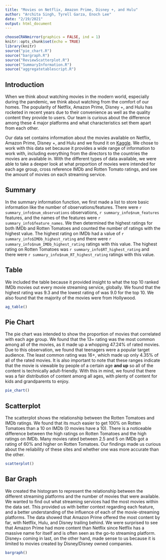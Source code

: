 ```yaml
---
title: "Movies on Netflix, Amazon Prime, Disney +, and Hulu"
author: "Archita Singh, Tyrell Garza, Enoch Lee"
date: "2/19/2021"
output: html_document
---
```

```r
chooseCRANmirror(graphics = FALSE, ind = 1)
knitr::opts_chunk$set(echo = TRUE)
library(knitr)
source("pie_chart.R")
source("bargraph.R")
source("ReviewScatterplot.R")
source("SummaryInformation.R")
source("aggregatetablescript.R")
```

## Introduction

  When we think about watching movies in the modern world, especially during the pandemic, we think about watching from the comfort of our homes. The popularity of Netflix, Amazon Prime, Disney +, and Hulu has rocketed in recent years due to their convenience as well as the quality content they provide to users. Our team is curious about the difference among these 4 major platforms and what characteristics set them apart from each other. 

  Our data set contains information about the movies available on Netflix, Amazon Prime, Disney +, and Hulu and we found it on [Kaggle](https://www.kaggle.com/ruchi798/movies-on-netflix-prime-video-hulu-and-disney). We chose to work with this data set because it provides a wide range of information to work with, including everything from the directors to the countries the movies are available in. With the different types of data available, we were able to take a deeper look at what proportion of movies were intended for each age group, cross reference IMDb and Rotten Tomato ratings, and see the amount of movies on each streaming service.

## Summary

  In the summary information function, we first made a list to store basic information like the number of observations/features. There were `r summary_info$num_observations` observations, `r summary_info$num_features` features, and the names of the features were `r summary_info$feature_names`. We then determined the highest ratings for both IMDb and Rotten Tomatoes and counted the number of ratings with the highest value. The highest rating on IMDb had a value of `r summary_info$IMDb_highest_rating` and there were `r summary_info$num_IMDb_highest_rating` ratings with this value. The highest rating on Rotten Tomatoes was `r summary_info$RT_highest_rating` and there were `r summary_info$num_RT_highest_rating` ratings with this value.

## Table

  We included the table because it provided insight to what the top 10 ranked IMDb movies out every movie streaming service, globally. We found that the highest rating was 9.3 and the lowest rating of was 9.0 for the top 10. We also found that the majority of the movies were from Hollywood.
  
```r
ag_table()
```

## Pie Chart

  The pie chart was intended to show the proportion of movies that correlated with each age group. We found that the 13+ rating was the most common among all of the movies, as it made up a whopping 47.24% of rated movies. Due to this observation, we found that teenagers were a popular target audience. The least common rating was 16+, which made up only 4.35% of all of the rated movies. It is also important to note that these ranges indicate that the movie is viewable by people of a certain age **and up** so all of the content is technically adult-friendly. With this in mind, we found that there was a fair distribution of content among all ages, with plenty of content for kids and grandparents to enjoy.

```r
pie_chart()
```

## Scatterplot

  The scatterplot shows the relationship between the Rotten Tomatoes and IMDb ratings. We found that its much easier to get 100% on Rotten Tomatoes than a 10 on IMDb (0 movies have a 10). There is a noticeable difference between the high ratings on Rotten Tomatoes and the high ratings on IMDb. Many movies rated between 2.5 and 5 on IMDb got a rating of 60% and higher on Rotten Tomatoes. Our findings made us curious about the reliability of these sites and whether one was more accurate than the other.
  
```r
scatterplot()
```

## Bar Graph

  We created the histogram to represent the relationship between the different streaming platforms and the number of movies that were available. We wanted to find out what streaming services had the most movies within the data set. This provided us with better context regarding each feature, and a better understanding of the influence of each of the movie-streaming platforms. The data showed that Amazon Prime offered the most content by far, with Netflix, Hulu, and Disney trailing behind. We were surprised to see that Amazon Prime had more content than Netflix since Netflix has a massive name for itself and is often seen as the go-to streaming platform. Disney+ coming in last, on the other hand, made sense to us because it is limited to movies created by Disney/Disney owned companies.

```r
bargraph()
```